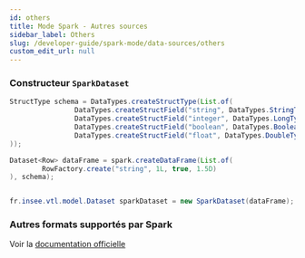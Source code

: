 ```yaml
---
id: others
title: Mode Spark - Autres sources
sidebar_label: Others
slug: /developer-guide/spark-mode/data-sources/others
custom_edit_url: null
---
```


### Constructeur `SparkDataset`

```java
StructType schema = DataTypes.createStructType(List.of(
                DataTypes.createStructField("string", DataTypes.StringType, false),
                DataTypes.createStructField("integer", DataTypes.LongType, false),
                DataTypes.createStructField("boolean", DataTypes.BooleanType, false),
                DataTypes.createStructField("float", DataTypes.DoubleType, false)
));

Dataset<Row> dataFrame = spark.createDataFrame(List.of(
        RowFactory.create("string", 1L, true, 1.5D)
), schema);


fr.insee.vtl.model.Dataset sparkDataset = new SparkDataset(dataFrame);
```

### Autres formats supportés par Spark

Voir la [documentation officielle](https://spark.apache.org/docs/latest/sql-data-sources.html)
